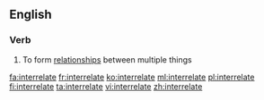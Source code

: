 ==English==

===Verb===
{{en-verb|interrelat|ing}}

# To form [[relationship]]s between multiple things

[[fa:interrelate]]
[[fr:interrelate]]
[[ko:interrelate]]
[[ml:interrelate]]
[[pl:interrelate]]
[[fi:interrelate]]
[[ta:interrelate]]
[[vi:interrelate]]
[[zh:interrelate]]
